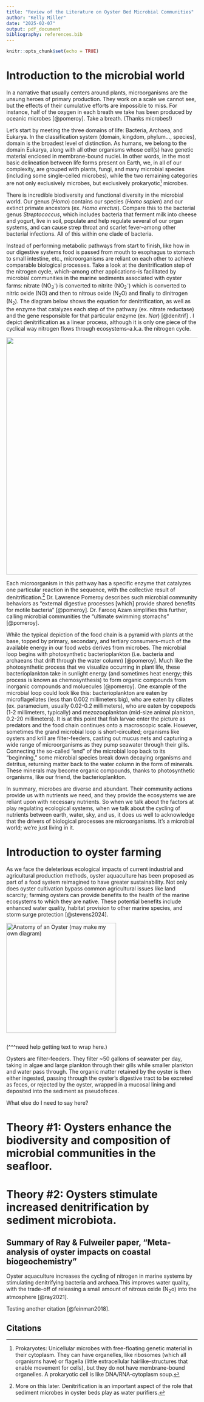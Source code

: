 ```yaml
---
title: "Review of the Literature on Oyster Bed Microbial Communities"
author: "Kelly Miller"
date: "2025-02-07"
output: pdf_document
bibliography: references.bib
---
```


```r
knitr::opts_chunk$set(echo = TRUE)
```

# Introduction to the microbial world

In a narrative that usually centers around plants, microorganisms are the unsung heroes of primary production. They work on a scale we cannot see, but the effects of their cumulative efforts are impossible to miss. For instance, half of the oxygen in each breath we take has been produced by oceanic microbes [@pomeroy]. Take a breath. (Thanks microbes!)

Let's start by meeting the three domains of life: Bacteria, Archaea, and Eukarya. In the classification system (domain, kingdom, phylum..., species), domain is the broadest level of distinction. As humans, we belong to the domain Eukarya, along with all other organisms whose cell(s) have genetic material enclosed in membrane-bound nuclei. In other words, in the most basic delineation between life forms present on Earth, we, in all of our complexity, are grouped with plants, fungi, and many microbial species (including some single-celled microbes), while the two remaining categories are not only exclusively microbes, but exclusively prokaryotic[^1] microbes.

[^1]: Prokaryotes: Unicellular microbes with free-floating genetic material in their cytoplasm. They can have organelles, like ribosomes (which all organisms have) or flagella (little extracellular hairlike-structures that enable movement for cells), but they do not have membrane-bound organelles. A prokaryotic cell is like DNA/RNA-cytoplasm soup.

There is incredible biodiversity and functional diversity in the microbial world. Our genus (*Homo*) contains our species (*Homo sapien*) and our extinct primate ancestors (ex. *Homo erectus*). Compare this to the bacterial genus *Streptococcus*, which includes bacteria that ferment milk into cheese and yogurt, live in soil, populate and help regulate several of our organ systems, and can cause strep throat and scarlet fever–among other bacterial infections. All of this within one clade of bacteria.

Instead of performing metabolic pathways from start to finish, like how in our digestive systems food is passed from mouth to esophagus to stomach to small intestine, etc., microorganisms are reliant on each other to achieve comparable biological processes. Take a look at the denitrification step of the nitrogen cycle, which–among other applications–is facilitated by microbial communities in the marine sediments associated with oyster farms: nitrate (NO~3~^-^) is converted to nitrite (NO~2~^-^) which is converted to nitric oxide (NO) and then to nitrous oxide (N~2~O) and finally to dinitrogen (N~2~). The diagram below shows the equation for denitrification, as well as the enzyme that catalyzes each step of the pathway (ex. nitrate reductase) and the gene responsible for that particular enzyme (ex. *Nar*) [@denitrif] . I depict denitrification as a linear process, although it is only one piece of the cyclical way nitrogen flows through ecosystems–a.k.a. the nitrogen cycle.

![](images/clipboard-3756250656.png){width="624"}

Each microorganism in this pathway has a specific enzyme that catalyzes one particular reaction in the sequence, with the collective result of denitrification.[^2] Dr. Lawrence Pomeroy describes such microbial community behaviors as "external digestive processes [which] provide shared benefits for motile bacteria" [@pomeroy]. Dr. Farooq Azam simplifies this further, calling microbial communities the "ultimate swimming stomachs" [@pomeroy].

[^2]: More on this later. Denitrification is an important aspect of the role that sediment microbes in oyster beds play as water purifiers.

While the typical depiction of the food chain is a pyramid with plants at the base, topped by primary, secondary, and tertiary consumers–much of the available energy in our food webs derives from microbes. The microbial loop begins with photosynthetic bacterioplankton (i.e. bacteria and archaeans that drift through the water column) [@pomeroy]. Much like the photosynthetic process that we visualize occurring in plant life, these bacterioplankton take in sunlight energy (and sometimes heat energy; this process is known as chemosynthesis) to form organic compounds from inorganic compounds and moluecules [@pomeroy]. One example of the microbial loop could look like this: bacterioplankton are eaten by microflagellates (less than 0.002 millimeters big), who are eaten by ciliates (ex. paramecium, usually 0.02-0.2 millimeters), who are eaten by copepods (1-2 millimeters, typically) and mezozooplankton (mid-size animal plankton, 0.2-20 millimeters). It is at this point that fish larvae enter the picture as predators and the food chain continues onto a macroscopic scale. However, sometimes the grand microbial loop is short-circuited; organisms like oysters and krill are filter-feeders, casting out mucus nets and capturing a wide range of microorganisms as they pump seawater through their gills. Connecting the so-called "end" of the microbial loop back to its "beginning," some microbial species break down decaying organisms and detritus, returning matter back to the water column in the form of minerals. These minerals may become organic compounds, thanks to photosynthetic organisms, like our friend, the bacterioplankton.

In summary, microbes are diverse and abundant. Their community actions provide us with nutrients we need, and they provide the ecosystems we are reliant upon with necessary nutrients. So when we talk about the factors at play regulating ecological systems, when we talk about the cycling of nutrients between earth, water, sky, and us, it does us well to acknowledge that the drivers of biological processes are microorganisms. It's a microbial world; we're just living in it.

# Introduction to oyster farming

As we face the deleterious ecological impacts of current industrial and agricultural production methods, oyster aquaculture has been proposed as part of a food system reimagined to have greater sustainability. Not only does oyster cultivation bypass common agricultural issues like land scarcity; farming oysters can provide benefits to the health of the marine ecosystems to which they are native. These potential benefits include enhanced water quality, habitat provision to other marine species, and storm surge protection [@stevens2024].

[![Anatomy of an Oyster (may make my own diagram)](oyster_diagram_better.jpg){width="289"}](https://boudewijnhuijgens.getarchive.net/amp/media/psm-v06-d025-organism-of-an-oyster-f4fc6e)

```r
```

(\^\^\^need help getting text to wrap here.)

Oysters are filter-feeders. They filter \~50 gallons of seawater per day, taking in algae and large plankton through their gills while smaller plankton and water pass through. The organic matter retained by the oyster is then either ingested, passing through the oyster's digestive tract to be excreted as feces, or rejected by the oyster, wrapped in a mucosal lining and deposited into the sediment as pseudofeces.

What else do I need to say here?

# Theory #1: Oysters enhance the biodiversity and composition of microbial communities in the seafloor.

# Theory #2: Oysters stimulate increased denitrification by sediment microbiota.

## Summary of Ray & Fulweiler paper, "Meta-analysis of oyster impacts on coastal biogeochemistry"

Oyster aquaculture increases the cycling of nitrogen in marine systems by stimulating denitrifying bacteria and archaea.This improves water quality, with the trade-off of releasing a small amount of nitrous oxide (N~2~o) into the atmosphere [@ray2021].

Testing another citation [@feinman2018].

## Citations
